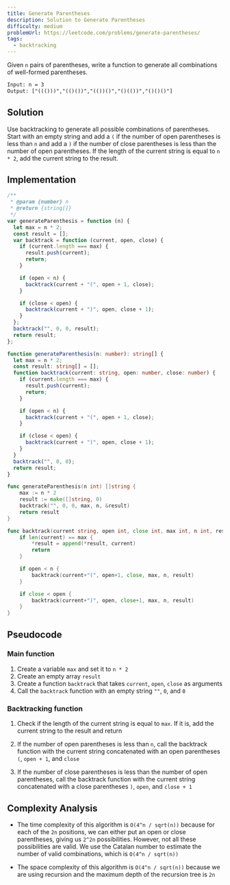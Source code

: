```yaml
---
title: Generate Parentheses
description: Solution to Generate Parentheses
difficulty: medium
problemUrl: https://leetcode.com/problems/generate-parentheses/
tags:
  - backtracking
---
```



Given `n` pairs of parentheses, write a function to generate all combinations of well-formed parentheses.

```txt
Input: n = 3
Output: ["((()))","(()())","(())()","()(())","()()()"]
```

## Solution

Use backtracking to generate all possible combinations of parentheses. Start with an empty string and add a `(` if the number of open parentheses is less than `n` and add a `)` if the number of close parentheses is less than the number of open parentheses. If the length of the current string is equal to `n * 2`, add the current string to the result.

## Implementation

<Tabs>
  <TabItem label="JavaScript">

```js
/**
 * @param {number} n
 * @return {string[]}
 */
var generateParenthesis = function (n) {
  let max = n * 2;
  const result = [];
  var backtrack = function (current, open, close) {
    if (current.length === max) {
      result.push(current);
      return;
    }

    if (open < n) {
      backtrack(current + "(", open + 1, close);
    }

    if (close < open) {
      backtrack(current + ")", open, close + 1);
    }
  };
  backtrack("", 0, 0, result);
  return result;
};
```

  </TabItem>

  <TabItem label="TypeScript">

```ts
function generateParenthesis(n: number): string[] {
  let max = n * 2;
  const result: string[] = [];
  function backtrack(current: string, open: number, close: number) {
    if (current.length === max) {
      result.push(current);
      return;
    }

    if (open < n) {
      backtrack(current + "(", open + 1, close);
    }

    if (close < open) {
      backtrack(current + ")", open, close + 1);
    }
  }
  backtrack("", 0, 0);
  return result;
}
```

  </TabItem>
  <TabItem label="Go">

```go
func generateParenthesis(n int) []string {
	max := n * 2
	result := make([]string, 0)
	backtrack("", 0, 0, max, n, &result)
	return result
}

func backtrack(current string, open int, close int, max int, n int, result *[]string) {
	if len(current) == max {
		*result = append(*result, current)
		return
	}

	if open < n {
		backtrack(current+"(", open+1, close, max, n, result)
	}

	if close < open {
		backtrack(current+")", open, close+1, max, n, result)
	}
}
```

  </TabItem>
</Tabs>

## Pseudocode

### Main function

1. Create a variable `max` and set it to `n * 2`
2. Create an empty array `result`
3. Create a function `backtrack` that takes `current`, `open`, `close` as arguments
4. Call the `backtrack` function with an empty string `""`, `0`, and `0`

### Backtracking function

1. Check if the length of the current string is equal to `max`. If it is, add the current string to the result and return
2. If the number of open parentheses is less than `n`, call the backtrack function with the current string concatenated with an open parentheses `(`, `open + 1`, and `close`

3. If the number of close parentheses is less than the number of open parentheses, call the backtrack function with the current string concatenated with a close parentheses `)`, `open`, and `close + 1`

## Complexity Analysis

- The time complexity of this algorithm is `O(4^n / sqrt(n))` because for each of the `2n` positions, we can either put an open or close parentheses, giving us `2^2n` possibilities. However, not all these possibilities are valid. We use the Catalan number to estimate the number of valid combinations, which is `O(4^n / sqrt(n))`

- The space complexity of this algorithm is `O(4^n / sqrt(n))` because we are using recursion and the maximum depth of the recursion tree is `2n`
